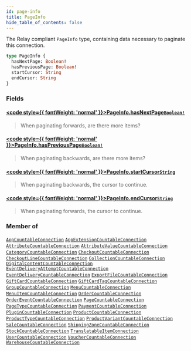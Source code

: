 ```yaml
---
id: page-info
title: PageInfo
hide_table_of_contents: false
---
```








The Relay compliant `PageInfo` type, containing data necessary to paginate this connection.

```graphql
type PageInfo {
  hasNextPage: Boolean!
  hasPreviousPage: Boolean!
  startCursor: String
  endCursor: String
}
```


### Fields

#### [<code style={{ fontWeight: 'normal' }}>PageInfo.<b>hasNextPage</b></code>](#)<Bullet />[`Boolean!`](../../../developer/api-reference/scalars/boolean) <Badge class="secondary" text="non-null"/> <Badge class="secondary" text="scalar"/>
> When paginating forwards, are there more items?
> 

#### [<code style={{ fontWeight: 'normal' }}>PageInfo.<b>hasPreviousPage</b></code>](#)<Bullet />[`Boolean!`](../../../developer/api-reference/scalars/boolean) <Badge class="secondary" text="non-null"/> <Badge class="secondary" text="scalar"/>
> When paginating backwards, are there more items?
> 

#### [<code style={{ fontWeight: 'normal' }}>PageInfo.<b>startCursor</b></code>](#)<Bullet />[`String`](../../../developer/api-reference/scalars/string) <Badge class="secondary" text="scalar"/>
> When paginating backwards, the cursor to continue.
> 

#### [<code style={{ fontWeight: 'normal' }}>PageInfo.<b>endCursor</b></code>](#)<Bullet />[`String`](../../../developer/api-reference/scalars/string) <Badge class="secondary" text="scalar"/>
> When paginating forwards, the cursor to continue.
> 



### Member of

[`AppCountableConnection`](../../../developer/api-reference/objects/app-countable-connection)  <Badge class="secondary" text="object"/><Bullet />[`AppExtensionCountableConnection`](../../../developer/api-reference/objects/app-extension-countable-connection)  <Badge class="secondary" text="object"/><Bullet />[`AttributeCountableConnection`](../../../developer/api-reference/objects/attribute-countable-connection)  <Badge class="secondary" text="object"/><Bullet />[`AttributeValueCountableConnection`](../../../developer/api-reference/objects/attribute-value-countable-connection)  <Badge class="secondary" text="object"/><Bullet />[`CategoryCountableConnection`](../../../developer/api-reference/objects/category-countable-connection)  <Badge class="secondary" text="object"/><Bullet />[`CheckoutCountableConnection`](../../../developer/api-reference/objects/checkout-countable-connection)  <Badge class="secondary" text="object"/><Bullet />[`CheckoutLineCountableConnection`](../../../developer/api-reference/objects/checkout-line-countable-connection)  <Badge class="secondary" text="object"/><Bullet />[`CollectionCountableConnection`](../../../developer/api-reference/objects/collection-countable-connection)  <Badge class="secondary" text="object"/><Bullet />[`DigitalContentCountableConnection`](../../../developer/api-reference/objects/digital-content-countable-connection)  <Badge class="secondary" text="object"/><Bullet />[`EventDeliveryAttemptCountableConnection`](../../../developer/api-reference/objects/event-delivery-attempt-countable-connection)  <Badge class="secondary" text="object"/><Bullet />[`EventDeliveryCountableConnection`](../../../developer/api-reference/objects/event-delivery-countable-connection)  <Badge class="secondary" text="object"/><Bullet />[`ExportFileCountableConnection`](../../../developer/api-reference/objects/export-file-countable-connection)  <Badge class="secondary" text="object"/><Bullet />[`GiftCardCountableConnection`](../../../developer/api-reference/objects/gift-card-countable-connection)  <Badge class="secondary" text="object"/><Bullet />[`GiftCardTagCountableConnection`](../../../developer/api-reference/objects/gift-card-tag-countable-connection)  <Badge class="secondary" text="object"/><Bullet />[`GroupCountableConnection`](../../../developer/api-reference/objects/group-countable-connection)  <Badge class="secondary" text="object"/><Bullet />[`MenuCountableConnection`](../../../developer/api-reference/objects/menu-countable-connection)  <Badge class="secondary" text="object"/><Bullet />[`MenuItemCountableConnection`](../../../developer/api-reference/objects/menu-item-countable-connection)  <Badge class="secondary" text="object"/><Bullet />[`OrderCountableConnection`](../../../developer/api-reference/objects/order-countable-connection)  <Badge class="secondary" text="object"/><Bullet />[`OrderEventCountableConnection`](../../../developer/api-reference/objects/order-event-countable-connection)  <Badge class="secondary" text="object"/><Bullet />[`PageCountableConnection`](../../../developer/api-reference/objects/page-countable-connection)  <Badge class="secondary" text="object"/><Bullet />[`PageTypeCountableConnection`](../../../developer/api-reference/objects/page-type-countable-connection)  <Badge class="secondary" text="object"/><Bullet />[`PaymentCountableConnection`](../../../developer/api-reference/objects/payment-countable-connection)  <Badge class="secondary" text="object"/><Bullet />[`PluginCountableConnection`](../../../developer/api-reference/objects/plugin-countable-connection)  <Badge class="secondary" text="object"/><Bullet />[`ProductCountableConnection`](../../../developer/api-reference/objects/product-countable-connection)  <Badge class="secondary" text="object"/><Bullet />[`ProductTypeCountableConnection`](../../../developer/api-reference/objects/product-type-countable-connection)  <Badge class="secondary" text="object"/><Bullet />[`ProductVariantCountableConnection`](../../../developer/api-reference/objects/product-variant-countable-connection)  <Badge class="secondary" text="object"/><Bullet />[`SaleCountableConnection`](../../../developer/api-reference/objects/sale-countable-connection)  <Badge class="secondary" text="object"/><Bullet />[`ShippingZoneCountableConnection`](../../../developer/api-reference/objects/shipping-zone-countable-connection)  <Badge class="secondary" text="object"/><Bullet />[`StockCountableConnection`](../../../developer/api-reference/objects/stock-countable-connection)  <Badge class="secondary" text="object"/><Bullet />[`TranslatableItemConnection`](../../../developer/api-reference/objects/translatable-item-connection)  <Badge class="secondary" text="object"/><Bullet />[`UserCountableConnection`](../../../developer/api-reference/objects/user-countable-connection)  <Badge class="secondary" text="object"/><Bullet />[`VoucherCountableConnection`](../../../developer/api-reference/objects/voucher-countable-connection)  <Badge class="secondary" text="object"/><Bullet />[`WarehouseCountableConnection`](../../../developer/api-reference/objects/warehouse-countable-connection)  <Badge class="secondary" text="object"/>



